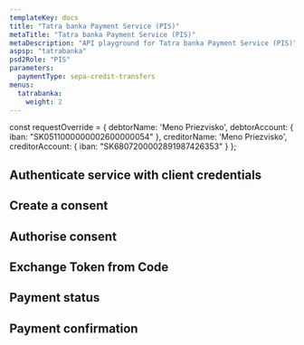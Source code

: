 ```yaml
---
templateKey: docs
title: "Tatra banka Payment Service (PIS)"
metaTitle: "Tatra banka Payment Service (PIS)"
metaDescription: "API playground for Tatra banka Payment Service (PIS)"
aspsp: "tatrabanka"
psd2Role: "PIS"
parameters:
  paymentType: sepa-credit-transfers
menus:
  tatrabanka: 
    weight: 2
---
```




const requestOverride = {
  debtorName: 'Meno Priezvisko',
  debtorAccount: {
    iban: "SK0511000000002600000054"
  },
  creditorName: 'Meno Priezvisko',
  creditorAccount: {
    iban: "SK6807200002891987426353"
  }
};


  <step>

  ## Authenticate service with client credentials

  <CreateClientCredentialsToken/>
  </step>
  <step>

  ## Create a consent

  <StepInitiatePayment requestOverride={requestOverride} />
  </step>
<step>

  ## Authorise consent

  <AuthoriseStep/>
</step>
  <step>

  ## Exchange Token from Code

  <CreateToken/>
  </step>
  <step>

  ## Payment status

  <StepPaymentStatus/>
  </step>
  <step>

  ## Payment confirmation

  <StepPaymentConfirmation />
  </step>

